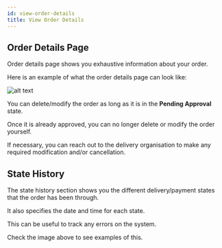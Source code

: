 ```yaml
---
id: view-order-details
title: View Order Details
---
```


## Order Details Page

Order details page shows you exhaustive information about your order.

Here is an example of what the order details page can look like:

![alt text](./media/order-details-page.png)

<Warning>

You can delete/modify the order as long as it is in the **Pending Approval** state.

Once it is already approved, you can no longer delete or modify the order yourself.

If necessary, you can reach out to the delivery organisation to make any required modification and/or cancellation.

</Warning>

## State History

The state history section shows you the different delivery/payment states that the order has been through.

It also specifies the date and time for each state.

This can be useful to track any errors on the system.

Check the image above to see examples of this.